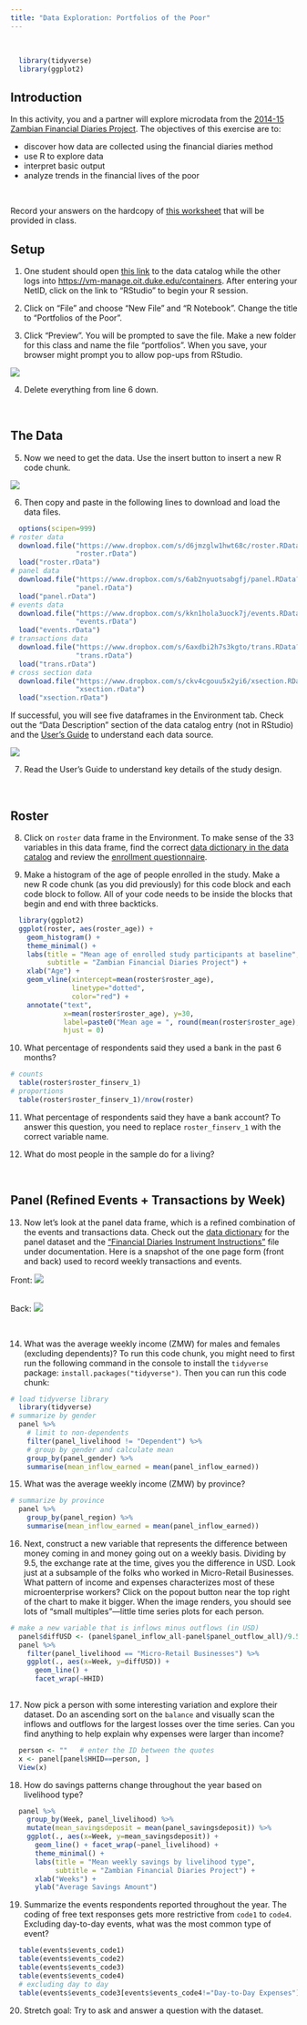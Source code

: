 ```yaml
---
title: "Data Exploration: Portfolios of the Poor"
---
```

<br>

```r
  library(tidyverse)
  library(ggplot2)
```


## Introduction

In this activity, you and a partner will explore microdata from the [2014-15 Zambian Financial Diaries Project](https://www.datafirst.uct.ac.za/dataportal/index.php/catalog/602). The objectives of this exercise are to:

* discover how data are collected using the financial diaries method
* use R to explore data
* interpret basic output
* analyze trends in the financial lives of the poor

<br>

Record your answers on the hardcopy of [this worksheet](https://docs.google.com/document/d/11qEZM2rlTugZKUeFXkGSfaptzcMdARdervLYaC0CAJE/edit?usp=sharing) that will be provided in class.

## Setup

1. One student should open [this link](https://www.datafirst.uct.ac.za/dataportal/index.php/catalog/602) to the data catalog while the other logs into [https://vm-manage.oit.duke.edu/containers](https://vm-manage.oit.duke.edu/containers). After entering your NetID, click on the link to "RStudio" to begin your R session.

2. Click on "File" and choose "New File" and "R Notebook". Change the title to "Portfolios of the Poor".

3. Click "Preview". You will be prompted to save the file. Make a new folder for this class and name the file "portfolios". When you save, your browser might prompt you to allow pop-ups from RStudio.

![](img/pp_save.png)

4. Delete everything from line 6 down. 

<br>

## The Data

5. Now we need to get the data. Use the insert button to insert a new R code chunk.

![](img/chunk.png)

6. Then copy and paste in the following lines to download and load the data files.

```r
  options(scipen=999)
# roster data
  download.file("https://www.dropbox.com/s/d6jmzglw1hwt68c/roster.RData?dl=1",
                "roster.rData")
  load("roster.rData")
# panel data
  download.file("https://www.dropbox.com/s/6ab2nyuotsabgfj/panel.RData?dl=1",
                "panel.rData")
  load("panel.rData")
# events data
  download.file("https://www.dropbox.com/s/kkn1hola3uock7j/events.RData?dl=1",
                "events.rData")
  load("events.rData")
# transactions data
  download.file("https://www.dropbox.com/s/6axdbi2h7s3kgto/trans.RData?dl=1",
                "trans.rData")
  load("trans.rData")
# cross section data
  download.file("https://www.dropbox.com/s/ckv4cgouu5x2yi6/xsection.RData?dl=1",
                "xsection.rData")
  load("xsection.rData")
```

If successful, you will see five dataframes in the Environment tab. Check out the "Data Description" section of the data catalog entry (not in RStudio) and the [User's Guide](https://www.datafirst.uct.ac.za/dataportal/index.php/catalog/602/download/8847) to understand each data source. 

![](img/pp_env.png)

7. Read the User's Guide to understand key details of the study design.

<br>

## Roster

8. Click on `roster` data frame in the Environment. To make sense of the 33 variables in this data frame, find the correct [data dictionary in the data catalog](https://www.datafirst.uct.ac.za/dataportal/index.php/catalog/602/data_dictionary) and review the [enrollment questionnaire](https://www.datafirst.uct.ac.za/dataportal/index.php/catalog/602/related_materials).

9. Make a histogram of the age of people enrolled in the study. Make a new R code chunk (as you did previously) for this code block and each code block to follow. All of your code needs to be inside the blocks that begin and end with three backticks.

```r
  library(ggplot2)
  ggplot(roster, aes(roster_age)) +
    geom_histogram() +
    theme_minimal() +
    labs(title = "Mean age of enrolled study participants at baseline", 
         subtitle = "Zambian Financial Diaries Project") +
    xlab("Age") +
    geom_vline(xintercept=mean(roster$roster_age),
               linetype="dotted",
               color="red") +
    annotate("text",
             x=mean(roster$roster_age), y=30,
             label=paste0("Mean age = ", round(mean(roster$roster_age), 1)),
             hjust = 0)
```

<!--
![](img/pp_plot1.png)
-->

10. What percentage of respondents said they used a bank in the past 6 months?

```r
# counts
  table(roster$roster_finserv_1)
# proportions
  table(roster$roster_finserv_1)/nrow(roster)
```


11. What percentage of respondents said they have a bank account? To answer this question, you need to replace `roster_finserv_1` with the correct variable name.

12. What do most people in the sample do for a living?

<br>

## Panel (Refined Events + Transactions by Week)

13. Now let's look at the panel data frame, which is a refined combination of the events and transactions data.  Check out the [data dictionary](https://www.datafirst.uct.ac.za/dataportal/index.php/catalog/602/data-dictionary) for the panel dataset and the ["Financial Diaries Instrument Instructions"](https://www.datafirst.uct.ac.za/dataportal/index.php/catalog/602/download/8845) file under documentation. Here is a snapshot of the one page form (front and back) used to record weekly transactions and events.

Front:
![](img/pp_form1.png)

<br>
Back:
![](img/pp_form2.png)

<br>

14. What was the average weekly income (ZMW) for males and females (excluding dependents)? To run this code chunk, you might need to first run the following command in the console to install the `tidyverse` package: `install.packages("tidyverse")`. Then you can run this code chunk:

```r
# load tidyverse library
  library(tidyverse)
# summarize by gender 
  panel %>%
    # limit to non-dependents
    filter(panel_livelihood != "Dependent") %>%
    # group by gender and calculate mean
    group_by(panel_gender) %>%
    summarise(mean_inflow_earned = mean(panel_inflow_earned))
```


15. What was the average weekly income (ZMW) by province?

```r
# summarize by province  
  panel %>%
    group_by(panel_region) %>%
    summarise(mean_inflow_earned = mean(panel_inflow_earned))
```


16. Next, construct a new variable that represents the difference between money coming in and money going out on a weekly basis. Dividing by 9.5, the exchange rate at the time, gives you the difference in USD. Look just at a subsample of the folks who worked in Micro-Retail Businesses. What pattern of income and expenses characterizes most of these microenterprise workers? Click on the popout button near the top right of the chart to make it bigger. When the image renders, you should see lots of "small multiples"—little time series plots for each person.

```r
# make a new variable that is inflows minus outflows (in USD)
  panel$diffUSD <- (panel$panel_inflow_all-panel$panel_outflow_all)/9.5
  panel %>%
    filter(panel_livelihood == "Micro-Retail Businesses") %>%
    ggplot(., aes(x=Week, y=diffUSD)) +
      geom_line() +
      facet_wrap(~HHID)
  
```


17. Now pick a person with some interesting variation and explore their dataset. Do an ascending sort on the `balance` and visually scan the inflows and outflows for the largest losses over the time series. Can you find anything to help explain why expenses were larger than income?

```r
  person <- ""   # enter the ID between the quotes
  x <- panel[panel$HHID==person, ]
  View(x)
```



18. How do savings patterns change throughout the year based on livelihood type?

```r
  panel %>% 
    group_by(Week, panel_livelihood) %>%
    mutate(mean_savingsdeposit = mean(panel_savingsdeposit)) %>%
    ggplot(., aes(x=Week, y=mean_savingsdeposit)) +
      geom_line() + facet_wrap(~panel_livelihood) +
      theme_minimal() +
      labs(title = "Mean weekly savings by livelihood type", 
           subtitle = "Zambian Financial Diaries Project") +
      xlab("Weeks") +
      ylab("Average Savings Amount")
```



19. Summarize the events respondents reported throughout the year. The coding of free text responses gets more restrictive from `code1` to `code4`. Excluding day-to-day events, what was the most common type of event?

```r
  table(events$events_code1)
  table(events$events_code2)
  table(events$events_code3)
  table(events$events_code4)
  # excluding day to day 
  table(events$events_code3[events$events_code4!="Day-to-Day Expenses"])
```



20. Stretch goal: Try to ask and answer a question with the dataset.

